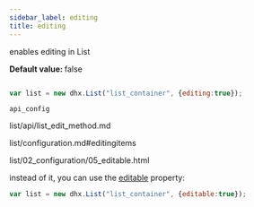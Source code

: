 ```yaml
---
sidebar_label: editing
title: editing
---
```



          


<Short>
  enables editing in List
	

</Short>


<strong>Default value: </strong> false

<Type>
 

</Type>


~~~js

var list = new dhx.List("list_container", {editing:true});


~~~
	api_config

<Descr>



</Descr>



list/api/list_edit_method.md

 list/configuration.md#editingitems


list/02_configuration/05_editable.html

 instead of it, you can use the [editable](/list/api/list_editable_config) property:
~~~js
var list = new dhx.List("list_container", {editable:true});
~~~